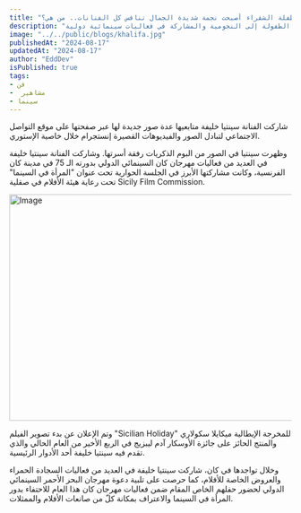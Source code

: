 ```yaml
---
title: "هذه الطفلة الشقراء أصبحت نجمة شديدة الجمال تنافس كل الفنانات.. من هي؟"
description: "تتناول هذه المقالة مسيرة الفنانة سينتيا خليفة، من ذكريات الطفولة إلى النجومية والمشاركة في فعاليات سينمائية دولية."
image: "../../public/blogs/khalifa.jpg"
publishedAt: "2024-08-17"
updatedAt: "2024-08-17"
author: "EddDev"
isPublished: true
tags:
- فن
-  مشاهير
- سينما
---
```




شاركت الفنانة سينتيا خليفة متابعيها عدة صور جديدة لها عبر صفحتها على موقع التواصل الاجتماعي لتبادل الصور والفيديوهات القصيرة إنستجرام خلال خاصية الإستوري.

وظهرت سينتيا في الصور من البوم الذكريات رفقة أسرتها. وشاركت الفنانة سينتيا خليفة في العديد من فعاليات مهرجان كان السينمائي الدولي بدورته الـ 75 في مدينة كان الفرنسية، وكانت مشاركتها الأبرز في الجلسة الحوارية تحت عنوان "المرأة في السينما" تحت رعاية هيئة الأفلام في صقلية Sicily Film Commission.

[<Image
  src="/assets/khalifa-1.jpg"
  width="718"
  height="404"
  alt="Image"
  sizes="100vw"
/>](https://affordspoonsgray.com/j75ssn35?key=55f12044e7cbff305d4db14598c53a3a)


وتم الإعلان عن بدء تصوير الفيلم "Sicilian Holiday" للمخرجة الإيطالية ميكايلا سكولاري والمنتج الحائز على جائزة الأوسكار آدم ليبزيج في الربع الأخير من العام الحالي والذي تقدم فيه سينتيا خليفة أحد الأدوار الرئيسية.

وخلال تواجدها في كان، شاركت سينتيا خليفة في العديد من فعاليات السجادة الحمراء والعروض الخاصة للأفلام، كما حرصت على تلبية دعوة مهرجان البحر الأحمر السينمائي الدولي لحضور حفلهم الخاص المقام ضمن فعاليات مهرجان كان هذا العام للاحتفاء بدور المرأة في السينما والاعتراف بمكانة كلّ من صانعات الأفلام والممثلات.
